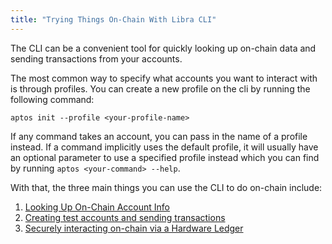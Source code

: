 ```yaml
---
title: "Trying Things On-Chain With Libra CLI"
---
```


The CLI can be a convenient tool for quickly looking up on-chain data and sending transactions from your accounts.

The most common way to specify what accounts you want to interact with is through profiles. You can create a new profile on the cli by running the following command:

```shellscript filename="Terminal"
aptos init --profile <your-profile-name>
```

If any command takes an account, you can pass in the name of a profile instead. If a command implicitly uses the default profile, it will usually have an optional parameter to use a specified profile instead which you can find by running `aptos <your-command> --help`.

With that, the three main things you can use the CLI to do on-chain include:

1. [Looking Up On-Chain Account Info](/build/cli/trying-things-on-chain/looking-up-account-info)
2. [Creating test accounts and sending transactions](/build/cli/trying-things-on-chain/create-test-accounts)
3. [Securely interacting on-chain via a Hardware Ledger](/build/cli/trying-things-on-chain/ledger)
